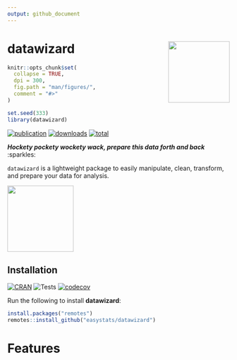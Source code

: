 ```yaml
---
output: github_document
---
```


# datawizard <img src='man/figures/logo.png' align="right" height="139" />

```r
knitr::opts_chunk$set(
  collapse = TRUE,
  dpi = 300,
  fig.path = "man/figures/",
  comment = "#>"
)

set.seed(333)
library(datawizard)
```

[![publication](https://img.shields.io/badge/Cite-Unpublished-yellow)](https://github.com/easystats/datawizard/blob/master/inst/CITATION)
[![downloads](http://cranlogs.r-pkg.org/badges/datawizard)](https://cran.r-project.org/package=datawizard)
[![total](https://cranlogs.r-pkg.org/badges/grand-total/datawizard)](https://cranlogs.r-pkg.org/) 


***Hockety pockety wockety wack, prepare this data forth and back*** :sparkles:


`datawizard` is a lightweight package to easily manipulate, clean, transform, and prepare your data for analysis.

<img src='https://media.giphy.com/media/VcizxCUIgaKpa/giphy.gif' height="150" />


## Installation

[![CRAN](http://www.r-pkg.org/badges/version/datawizard)](https://cran.r-project.org/package=datawizard)
![Tests](https://github.com/easystats/datawizard/workflows/R-check/badge.svg)
[![codecov](https://codecov.io/gh/easystats/datawizard/branch/master/graph/badge.svg)](https://codecov.io/gh/easystats/datawizard)


<!-- Run the following to install the stable release of **modelbased** from CRAN: -->

<!-- ```{r, warning=FALSE, message=FALSE, eval=FALSE} -->
<!-- install.packages("modelbased") -->
<!-- ``` -->

<!-- Or this one to install the latest development version: -->

<!-- ```{r, warning=FALSE, message=FALSE, eval=FALSE} -->
<!-- install.packages("remotes") -->
<!-- remotes::install_github("easystats/modelbased") -->
<!-- ``` -->

Run the following to install **datawizard**:

```r
install.packages("remotes")
remotes::install_github("easystats/datawizard")
```

# Features
